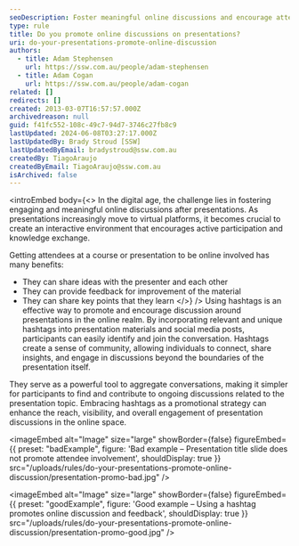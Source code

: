```yaml
---
seoDescription: Foster meaningful online discussions and encourage attendee engagement through strategic hashtag use, promoting presentation feedback and community-building.
type: rule
title: Do you promote online discussions on presentations?
uri: do-your-presentations-promote-online-discussion
authors:
  - title: Adam Stephensen
    url: https://ssw.com.au/people/adam-stephensen
  - title: Adam Cogan
    url: https://ssw.com.au/people/adam-cogan
related: []
redirects: []
created: 2013-03-07T16:57:57.000Z
archivedreason: null
guid: f41fc552-108c-49c7-94d7-3746c27fb8c9
lastUpdated: 2024-06-08T03:27:17.000Z
lastUpdatedBy: Brady Stroud [SSW]
lastUpdatedByEmail: bradystroud@ssw.com.au
createdBy: TiagoAraujo
createdByEmail: TiagoAraujo@ssw.com.au
isArchived: false
---
```


<introEmbed
  body={<>
In the digital age, the challenge lies in fostering engaging and meaningful online discussions after presentations. As presentations increasingly move to virtual platforms, it becomes crucial to create an interactive environment that encourages active participation and knowledge exchange.

Getting attendees at a course or presentation to be online involved has many benefits:

- They can share ideas with the presenter and each other
- They can provide feedback for improvement of the material
- They can share key points that they learn
  </>}
/>
Using hashtags is an effective way to promote and encourage discussion around presentations in the online realm. By incorporating relevant and unique hashtags into presentation materials and social media posts, participants can easily identify and join the conversation. Hashtags create a sense of community, allowing individuals to connect, share insights, and engage in discussions beyond the boundaries of the presentation itself.

They serve as a powerful tool to aggregate conversations, making it simpler for participants to find and contribute to ongoing discussions related to the presentation topic. Embracing hashtags as a promotional strategy can enhance the reach, visibility, and overall engagement of presentation discussions in the online space.

<imageEmbed
  alt="Image"
  size="large"
  showBorder={false}
  figureEmbed={{
    preset: "badExample",
    figure: 'Bad example – Presentation title slide does not promote attendee involvement',
    shouldDisplay: true
  }}
  src="/uploads/rules/do-your-presentations-promote-online-discussion/presentation-promo-bad.jpg"
/>

<imageEmbed
  alt="Image"
  size="large"
  showBorder={false}
  figureEmbed={{
    preset: "goodExample",
    figure: 'Good example – Using a hashtag promotes online discussion and feedback',
    shouldDisplay: true
  }}
  src="/uploads/rules/do-your-presentations-promote-online-discussion/presentation-promo-good.jpg"
/>
